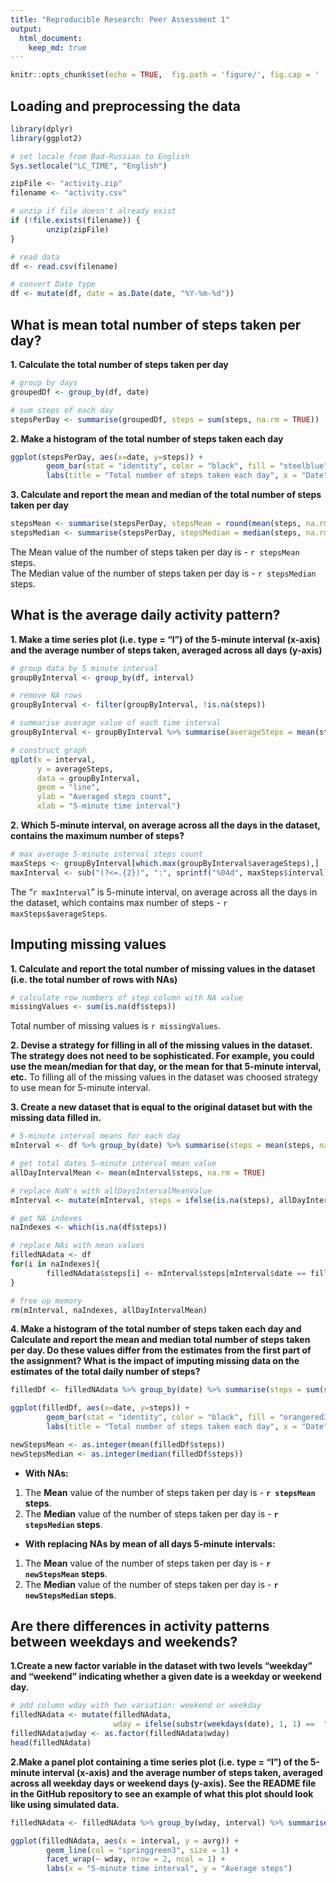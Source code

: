 ```yaml
---
title: "Reproducible Research: Peer Assessment 1"
output: 
  html_document:
    keep_md: true
---
```


```r
knitr::opts_chunk$set(echo = TRUE,  fig.path = 'figure/', fig.cap = '  ', fig.pos = "H")
```


## Loading and preprocessing the data
```r
library(dplyr)
library(ggplot2)

# set locale from Bad-Russian to English
Sys.setlocale("LC_TIME", "English")

zipFile <- "activity.zip"
filename <- "activity.csv"

# unzip if file doesn't already exist
if (!file.exists(filename)) {
        unzip(zipFile)
}

# read data
df <- read.csv(filename)

# convert Date type
df <- mutate(df, date = as.Date(date, "%Y-%m-%d"))
```


## What is mean total number of steps taken per day?
**1. Calculate the total number of steps taken per day**
```r
# group by days
groupedDf <- group_by(df, date)

# sum steps of each day
stepsPerDay <- summarise(groupedDf, steps = sum(steps, na.rm = TRUE))
```
**2. Make a histogram of the total number of steps taken each day**
``` r
ggplot(stepsPerDay, aes(x=date, y=steps)) + 
        geom_bar(stat = "identity", color = "black", fill = "steelblue") + 
        labs(title = "Total number of steps taken each day", x = "Date", y = "Total step counts")
```

**3. Calculate and report the mean and median of the total number of steps taken per day**
``` r
stepsMean <- summarise(stepsPerDay, stepsMean = round(mean(steps, na.rm = TRUE), 0))
stepsMedian <- summarise(stepsPerDay, stepsMedian = median(steps, na.rm = TRUE))
```
The Mean value of the number of steps taken per day is - `r stepsMean` steps.  
The Median value of the number of steps taken per day is - `r stepsMedian` steps.



## What is the average daily activity pattern?
**1. Make a time series plot (i.e. type = "l") of the 5-minute interval (x-axis) and the average number of steps taken, averaged across all days (y-axis)**

```r
# group data by 5 minute interval
groupByInterval <- group_by(df, interval)

# remove NA rows
groupByInterval <- filter(groupByInterval, !is.na(steps))

# summarise average value of each time interval
groupByInterval <- groupByInterval %>% summarise(averageSteps = mean(steps))
```
``` r
# construct graph
qplot(x = interval, 
      y = averageSteps, 
      data = groupByInterval,
      geom = "line",
      ylab = "Averaged steps count", 
      xlab = "5-minute time interval")
```

**2. Which 5-minute interval, on average across all the days in the dataset, contains the maximum number of steps?**
```r
# max average 5-minute interval steps count
maxSteps <- groupByInterval[which.max(groupByInterval$averageSteps),]
maxInterval <- sub("(?<=.{2})", ":", sprintf("%04d", maxSteps$interval), perl = TRUE)
```
The "`r maxInterval`" is 5-minute interval, on average across all the days in the dataset, which contains max number of steps - `r maxSteps$averageSteps`.


## Imputing missing values

**1. Calculate and report the total number of missing values in the dataset (i.e. the total number of rows with NAs)**
```r
# calculate row numbers of step column with NA value
missingValues <- sum(is.na(df$steps))
```
Total number of missing values is `r missingValues`.

**2. Devise a strategy for filling in all of the missing values in the dataset. The strategy does not need to be sophisticated. For example, you could use the mean/median for that day, or the mean for that 5-minute interval, etc.**
To filling all of the missing values in the dataset was choosed  strategy to use mean for 5-minute interval. 


**3. Create a new dataset that is equal to the original dataset but with the missing data filled in.**
```r
# 5-minute interval means for each day
mInterval <- df %>% group_by(date) %>% summarise(steps = mean(steps, na.rm = TRUE))

# get total dates 5-minute interval mean value
allDayIntervalMean <- mean(mInterval$steps, na.rm = TRUE)

# replace NaN's with allDaysIntervalMeanValue
mInterval <- mutate(mInterval, steps = ifelse(is.na(steps), allDayIntervalMean, steps))

# get NA indexes
naIndexes <- which(is.na(df$steps))

# replace NAs with mean values
filledNAdata <- df
for(i in naIndexes){
        filledNAdata$steps[i] <- mInterval$steps[mInterval$date == filledNAdata$date[i]]
}

# free up memory
rm(mInterval, naIndexes, allDayIntervalMean)
```

**4. Make a histogram of the total number of steps taken each day and Calculate and report the mean and median total number of steps taken per day. Do these values differ from the estimates from the first part of the assignment? What is the impact of imputing missing data on the estimates of the total daily number of steps?**

``` r
filledDf <- filledNAdata %>% group_by(date) %>% summarise(steps = sum(steps))
```

``` r
ggplot(filledDf, aes(x=date, y=steps)) + 
        geom_bar(stat = "identity", color = "black", fill = "orangered3") + 
        labs(title = "Total number of steps taken each day", x = "Date", y = "Total step counts")
```

```r
newStepsMean <- as.integer(mean(filledDf$steps))
newStepsMedian <- as.integer(median(filledDf$steps))
```
* **With NAs:**  
1. The **Mean** value of the number of steps taken per day is - **`r stepsMean` steps**.  
2. The **Median** value of the number of steps taken per day is - **`r stepsMedian` steps**.

* **With replacing NAs by mean of all days 5-minute intervals:**  
1. The **Mean** value of the number of steps taken per day is - **`r newStepsMean` steps**.  
2. The **Median** value of the number of steps taken per day is - **`r newStepsMedian` steps**.

## Are there differences in activity patterns between weekdays and weekends?

**1.Create a new factor variable in the dataset with two levels "weekday" and "weekend" indicating whether a given date is a weekday or weekend day.** 

```r
# add column wday with two variation: weekend or weekday
filledNAdata <- mutate(filledNAdata,
                       wday = ifelse(substr(weekdays(date), 1, 1) ==  "S", "weekend", "weekday"))
filledNAdata$wday <- as.factor(filledNAdata$wday)
head(filledNAdata)
```

**2.Make a panel plot containing a time series plot (i.e. type = "l") of the 5-minute interval (x-axis) and the average number of steps taken, averaged across all weekday days or weekend days (y-axis). See the README file in the GitHub repository to see an example of what this plot should look like using simulated data.**

```r
filledNAdata <- filledNAdata %>% group_by(wday, interval) %>% summarise(avrg = mean(steps))
```
```r
ggplot(filledNAdata, aes(x = interval, y = avrg)) +
        geom_line(col = "springgreen3", size = 1) +
        facet_wrap(~ wday, nrow = 2, ncol = 1) + 
        labs(x = "5-minute time interval", y = "Average steps")
```

